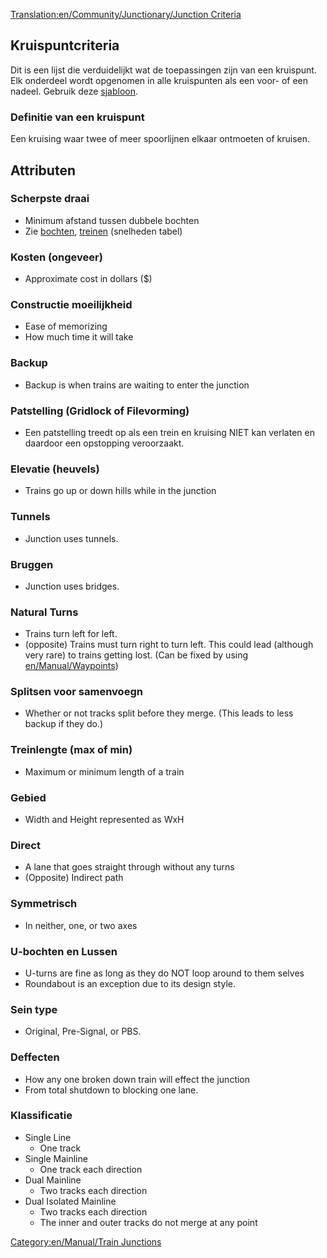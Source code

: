 [[Translation:en/Community/Junctionary/Junction Criteria]]
{{nl/Community/Junctionary/Kruispuntenmenu}}
==Kruispuntcriteria==
Dit is een lijst die verduidelijkt wat de toepassingen zijn van een kruispunt. 
Elk onderdeel wordt opgenomen in alle kruispunten als een voor- of een nadeel.
Gebruik deze [[Template:nl/Community/Junctionary/Kruispuntcriteria|sjabloon]].

===Definitie van een kruispunt===
Een kruising waar twee of meer spoorlijnen elkaar ontmoeten of kruisen.

==Attributen==

===Scherpste draai===
* Minimum afstand tussen dubbele bochten
* Zie [[nl/Community/Bochten|bochten]], [[nl/Manual/Game Mechanics/Main Page#treinen|treinen]] (snelheden tabel)

===Kosten (ongeveer)===
* Approximate cost in dollars ($)

===Constructie moeilijkheid===
* Ease of memorizing
* How much time it will take



===Backup===
* Backup is when trains are waiting to enter the junction

===Patstelling (Gridlock of Filevorming)===
* Een patstelling treedt op als een trein en kruising NIET kan verlaten en daardoor een opstopping veroorzaakt.

===Elevatie (heuvels)===
* Trains go up or down hills while in the junction

===Tunnels=== 
* Junction uses tunnels.

===Bruggen===
* Junction uses bridges.

===Natural Turns=== 
* Trains turn left for left.
* (opposite) Trains must turn right to turn left. This could lead (although very rare) to trains getting lost. (Can be fixed by using [[en/Manual/Waypoints]])

===Splitsen voor samenvoegn===
* Whether or not tracks split before they merge. (This leads to less backup if they do.)

===Treinlengte (max of min)===
* Maximum or minimum length of a train

===Gebied===
* Width and Height represented as WxH

===Direct===
* A lane that goes straight through without any turns
* (Opposite) Indirect path

===Symmetrisch===
* In neither, one, or two axes

===U-bochten en Lussen===
* U-turns are fine as long as they do NOT loop around to them selves
* Roundabout is an exception due to its design style.

===Sein type===
* Original, Pre-Signal, or PBS.

===Deffecten===
* How any one broken down train will effect the junction
* From total shutdown to blocking one lane.

===Klassificatie===
* Single Line
** One track 
* Single Mainline
** One track each direction
* Dual Mainline
** Two tracks each direction
* Dual Isolated Mainline
** Two tracks each direction
** The inner and outer tracks do not merge at any point


[[Category:en/Manual/Train Junctions]]